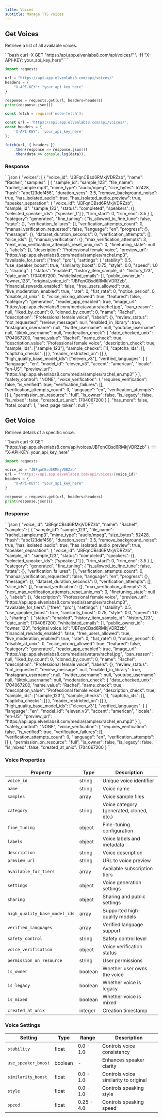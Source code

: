 ```yaml
---
title: Voices
subtitle: Manage TTS voices
---
```


## Get Voices

Retrieve a list of all available voices.

<RequestExample>
```bash
curl -X GET "https://api.app.elvenlabs8.com/api/voices/" \
  -H "X-API-KEY: your_api_key_here"
```

```python
import requests

url = "https://api.app.elvenlabs8.com/api/voices/"
headers = {
    "X-API-KEY": "your_api_key_here"
}

response = requests.get(url, headers=headers)
print(response.json())
```

```javascript
const fetch = require('node-fetch');

const url = 'https://api.app.elvenlabs8.com/api/voices/';
const headers = {
    'X-API-KEY': 'your_api_key_here'
};

fetch(url, { headers })
    .then(response => response.json())
    .then(data => console.log(data));
```
</RequestExample>

### Response

<ResponseExample>
```json
{
  "voices": [
    {
      "voice_id": "JBFqnCBsd6RMkjVDRZzb",
      "name": "Rachel",
      "samples": [
        {
          "sample_id": "sample_123",
          "file_name": "rachel_sample.mp3",
          "mime_type": "audio/mpeg",
          "size_bytes": 52428,
          "hash": "abc123def456",
          "duration_secs": 3.5,
          "remove_background_noise": true,
          "has_isolated_audio": true,
          "has_isolated_audio_preview": true,
          "speaker_separation": {
            "voice_id": "JBFqnCBsd6RMkjVDRZzb",
            "sample_id": "sample_123",
            "status": "completed",
            "speakers": {},
            "selected_speaker_ids": ["speaker_1"]
          },
          "trim_start": 0,
          "trim_end": 3.5
        }
      ],
      "category": "generated",
      "fine_tuning": {
        "is_allowed_to_fine_tune": false,
        "state": {},
        "verification_failures": [],
        "verification_attempts_count": 0,
        "manual_verification_requested": false,
        "language": "en",
        "progress": {},
        "message": {},
        "dataset_duration_seconds": 0,
        "verification_attempts": [],
        "slice_ids": [],
        "manual_verification": {},
        "max_verification_attempts": 3,
        "next_max_verification_attempts_reset_unix_ms": 0,
        "finetuning_state": null
      },
      "labels": {},
      "description": "Professional female voice",
      "preview_url": "https://api.app.elvenlabs8.com/media/samples/rachel.mp3",
      "available_for_tiers": ["free", "pro"],
      "settings": {
        "stability": 0.5,
        "use_speaker_boost": true,
        "similarity_boost": 0.75,
        "style": 0.0,
        "speed": 1.0
      },
      "sharing": {
        "status": "enabled",
        "history_item_sample_id": "history_123",
        "date_unix": 1704067200,
        "whitelisted_emails": [],
        "public_owner_id": "owner_123",
        "original_voice_id": "JBFqnCBsd6RMkjVDRZzb",
        "financial_rewards_enabled": false,
        "free_users_allowed": true,
        "live_moderation_enabled": true,
        "rate": 0,
        "fiat_rate": 0,
        "notice_period": 0,
        "disable_at_unix": 0,
        "voice_mixing_allowed": true,
        "featured": false,
        "category": "generated",
        "reader_app_enabled": true,
        "image_url": "https://api.app.elvenlabs8.com/media/avatars/rachel.jpg",
        "ban_reason": null,
        "liked_by_count": 0,
        "cloned_by_count": 0,
        "name": "Rachel",
        "description": "Professional female voice",
        "labels": {},
        "review_status": "not_requested",
        "review_message": null,
        "enabled_in_library": true,
        "instagram_username": null,
        "twitter_username": null,
        "youtube_username": null,
        "tiktok_username": null,
        "moderation_check": {
          "date_checked_unix": 1704067200,
          "name_value": "Rachel",
          "name_check": true,
          "description_value": "Professional female voice",
          "description_check": true,
          "sample_ids": ["sample_123"],
          "sample_checks": [1],
          "captcha_ids": [],
          "captcha_checks": []
        },
        "reader_restricted_on": []
      },
      "high_quality_base_model_ids": ["eleven_v3"],
      "verified_languages": [
        {
          "language": "en",
          "model_id": "eleven_v3",
          "accent": "american",
          "locale": "en-US",
          "preview_url": "https://api.app.elvenlabs8.com/media/samples/rachel_en.mp3"
        }
      ],
      "safety_control": "NONE",
      "voice_verification": {
        "requires_verification": false,
        "is_verified": true,
        "verification_failures": [],
        "verification_attempts_count": 0,
        "language": "en",
        "verification_attempts": []
      },
      "permission_on_resource": "full",
      "is_owner": false,
      "is_legacy": false,
      "is_mixed": false,
      "created_at_unix": 1704067200
    }
  ],
  "has_more": false,
  "total_count": 1,
  "next_page_token": null
}
```
</ResponseExample>

## Get Voice

Retrieve details of a specific voice.

<RequestExample>
```bash
curl -X GET "https://api.app.elvenlabs8.com/api/voices/JBFqnCBsd6RMkjVDRZzb" \
  -H "X-API-KEY: your_api_key_here"
```

```python
import requests

voice_id = "JBFqnCBsd6RMkjVDRZzb"
url = f"https://api.app.elvenlabs8.com/api/voices/{voice_id}"
headers = {
    "X-API-KEY": "your_api_key_here"
}

response = requests.get(url, headers=headers)
print(response.json())
```
</RequestExample>

### Response

<ResponseExample>
```json
{
  "voice_id": "JBFqnCBsd6RMkjVDRZzb",
  "name": "Rachel",
  "samples": [
    {
      "sample_id": "sample_123",
      "file_name": "rachel_sample.mp3",
      "mime_type": "audio/mpeg",
      "size_bytes": 52428,
      "hash": "abc123def456",
      "duration_secs": 3.5,
      "remove_background_noise": true,
      "has_isolated_audio": true,
      "has_isolated_audio_preview": true,
      "speaker_separation": {
        "voice_id": "JBFqnCBsd6RMkjVDRZzb",
        "sample_id": "sample_123",
        "status": "completed",
        "speakers": {},
        "selected_speaker_ids": ["speaker_1"]
      },
      "trim_start": 0,
      "trim_end": 3.5
    }
  ],
  "category": "generated",
  "fine_tuning": {
    "is_allowed_to_fine_tune": false,
    "state": {},
    "verification_failures": [],
    "verification_attempts_count": 0,
    "manual_verification_requested": false,
    "language": "en",
    "progress": {},
    "message": {},
    "dataset_duration_seconds": 0,
    "verification_attempts": [],
    "slice_ids": [],
    "manual_verification": {},
    "max_verification_attempts": 3,
    "next_max_verification_attempts_reset_unix_ms": 0,
    "finetuning_state": null
  },
  "labels": {},
  "description": "Professional female voice",
  "preview_url": "https://api.app.elvenlabs8.com/media/samples/rachel.mp3",
  "available_for_tiers": ["free", "pro"],
  "settings": {
    "stability": 0.5,
    "use_speaker_boost": true,
    "similarity_boost": 0.75,
    "style": 0.0,
    "speed": 1.0
  },
  "sharing": {
    "status": "enabled",
    "history_item_sample_id": "history_123",
    "date_unix": 1704067200,
    "whitelisted_emails": [],
    "public_owner_id": "owner_123",
    "original_voice_id": "JBFqnCBsd6RMkjVDRZzb",
    "financial_rewards_enabled": false,
    "free_users_allowed": true,
    "live_moderation_enabled": true,
    "rate": 0,
    "fiat_rate": 0,
    "notice_period": 0,
    "disable_at_unix": 0,
    "voice_mixing_allowed": true,
    "featured": false,
    "category": "generated",
    "reader_app_enabled": true,
    "image_url": "https://api.app.elvenlabs8.com/media/avatars/rachel.jpg",
    "ban_reason": null,
    "liked_by_count": 0,
    "cloned_by_count": 0,
    "name": "Rachel",
    "description": "Professional female voice",
    "labels": {},
    "review_status": "not_requested",
    "review_message": null,
    "enabled_in_library": true,
    "instagram_username": null,
    "twitter_username": null,
    "youtube_username": null,
    "tiktok_username": null,
    "moderation_check": {
      "date_checked_unix": 1704067200,
      "name_value": "Rachel",
      "name_check": true,
      "description_value": "Professional female voice",
      "description_check": true,
      "sample_ids": ["sample_123"],
      "sample_checks": [1],
      "captcha_ids": [],
      "captcha_checks": []
    },
    "reader_restricted_on": []
  },
  "high_quality_base_model_ids": ["eleven_v3"],
  "verified_languages": [
    {
      "language": "en",
      "model_id": "eleven_v3",
      "accent": "american",
      "locale": "en-US",
      "preview_url": "https://api.app.elvenlabs8.com/media/samples/rachel_en.mp3"
    }
  ],
  "safety_control": "NONE",
  "voice_verification": {
    "requires_verification": false,
    "is_verified": true,
    "verification_failures": [],
    "verification_attempts_count": 0,
    "language": "en",
    "verification_attempts": []
  },
  "permission_on_resource": "full",
  "is_owner": false,
  "is_legacy": false,
  "is_mixed": false,
  "created_at_unix": 1704067200
}
```
</ResponseExample>

### Voice Properties

| Property | Type | Description |
|----------|------|-------------|
| `voice_id` | string | Unique voice identifier |
| `name` | string | Voice name |
| `samples` | array | Voice sample files |
| `category` | string | Voice category (generated, cloned, etc.) |
| `fine_tuning` | object | Fine-tuning configuration |
| `labels` | object | Voice labels and metadata |
| `description` | string | Voice description |
| `preview_url` | string | URL to voice preview |
| `available_for_tiers` | array | Available subscription tiers |
| `settings` | object | Voice generation settings |
| `sharing` | object | Sharing and public settings |
| `high_quality_base_model_ids` | array | Supported high-quality models |
| `verified_languages` | array | Verified language support |
| `safety_control` | string | Safety control level |
| `voice_verification` | object | Voice verification status |
| `permission_on_resource` | string | User permissions |
| `is_owner` | boolean | Whether user owns the voice |
| `is_legacy` | boolean | Whether voice is legacy |
| `is_mixed` | boolean | Whether voice is mixed |
| `created_at_unix` | integer | Creation timestamp |

### Voice Settings

| Setting | Type | Range | Description |
|---------|------|-------|-------------|
| `stability` | float | 0.0 - 1.0 | Controls voice consistency |
| `use_speaker_boost` | boolean | - | Enhances speaker clarity |
| `similarity_boost` | float | 0.0 - 1.0 | Controls voice similarity to original |
| `style` | float | 0.0 - 1.0 | Controls speaking style |
| `speed` | float | 0.25 - 4.0 | Controls speaking speed |
